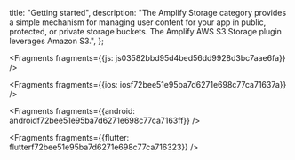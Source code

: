   title: "Getting started",
  description: "The Amplify Storage category provides a simple mechanism for managing user content for your app in public, protected, or private storage buckets. The Amplify AWS S3 Storage plugin leverages Amazon S3.",
};






<Fragments fragments={{js: js03582bbd95d4bed56dd9928d3bc7aae6fa}} />



<Fragments fragments={{ios: iosf72bee51e95ba7d6271e698c77ca71637a}} />



<Fragments fragments={{android: androidf72bee51e95ba7d6271e698c77ca7163ff}} />



<Fragments fragments={{flutter: flutterf72bee51e95ba7d6271e698c77ca716323}} />